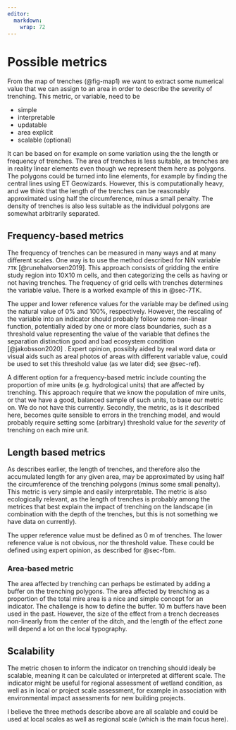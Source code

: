 ```yaml
---
editor: 
  markdown: 
    wrap: 72
---
```


# Possible metrics {#sec-metrics}

From the map of trenches (@fig-map1) we want to extract some numerical
value that we can assign to an area in order to describe the severity of
trenching. This metric, or variable, need to be

-   simple
-   interpretable
-   updatable
-   area explicit
-   scalable (optional)

It can be based on for example on some variation using the the length or
frequency of trenches. The area of trenches is less suitable, as
trenches are in reality linear elements even though we represent them
here as polygons. The polygons could be turned into line elements, for
example by finding the central lines using ET Geowizards. However, this
is computationally heavy, and we think that the length of the trenches
can be reasonably approximated using half the circumference, minus a
small penalty. The density of trenches is also less suitable as the
individual polygons are somewhat arbitrarily separated.

## Frequency-based metrics {#sec-fbm}

The frequency of trenches can be measured in many ways and at many
different scales. One way is to use the method described for NiN
variable `7TK` [@runehalvorsen2019]. This approach consists of gridding
the entire study region into 10𝖷10 m cells, and then categorizing the
cells as having or not having trenches. The frequency of grid cells with
trenches determines the variable value. There is a worked example of
this in @sec-7TK.

The upper and lower reference values for the variable may be defined
using the natural value of 0% and 100%, respectively. However, the
rescaling of the variable into an indicator should probably follow some
non-linear function, potentially aided by one or more class boundaries,
such as a threshold value representing the value of the variable that
defines the separation distinction good and bad ecosystem condition
[@jakobsson2020] . Expert opinion, possibly aided by real word data or
visual aids such as areal photos of areas with different variable value,
could be used to set this threshold value (as we later did; see
@sec-ref).

A different option for a frequency-based metric include counting the
proportion of mire units (e.g. hydrological units) that are affected by
trenching. This approach require that we know the population of mire
units, or that we have a good, balanced sample of such units, to base
our metric on. We do not have this currently. Secondly, the metric, as
is it described here, becomes quite sensible to errors in the trenching
model, and would probably require setting some (arbitrary) threshold
value for the *severity* of trenching on each mire unit.

## Length based metrics

As describes earlier, the length of trenches, and therefore also the
accumulated length for any given area, may be approximated by using half
the circumference of the trenching polygons (minus some small penalty).
This metric is very simple and easily interpretable. The metric is also
ecologically relevant, as the length of trenches is probably among the
metrices that best explain the impact of trenching on the landscape (in
combination with the depth of the trenches, but this is not something we
have data on currently).

The upper reference value must be defined as 0 m of trenches. The lower
reference value is not obvious, nor the threshold value. These could be
defined using expert opinion, as described for @sec-fbm.

### Area-based metric

The area affected by trenching can perhaps be estimated by adding a
buffer on the trenching polygons. The area affected by trenching as a
proportion of the total mire area is a nice and simple concept for an
indicator. The challenge is how to define the buffer. 10 m buffers have
been used in the past. However, the size of the effect from a trench
decreases non-linearly from the center of the ditch, and the length of
the effect zone will depend a lot on the local typography.

## Scalability

The metric chosen to inform the indicator on trenching should idealy be
scalable, meaning it can be calculated or interpreted at different
scale. The indicator might be useful for regional assessment of wetland
condition, as well as in local or project scale assessment, for example
in association with environmental impact assessments for new building
projects.

I believe the three methods describe above are all scalable and could be
used at local scales as well as regional scale (which is the main focus
here).
